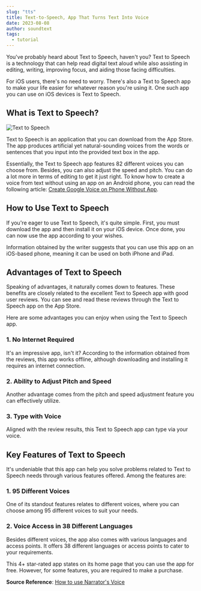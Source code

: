 ```yaml
---
slug: "tts"
title: Text-to-Speech, App That Turns Text Into Voice
date: 2023-08-08
author: soundtext
tags:
  - tutorial
---
```


You've probably heard about Text to Speech, haven't you? Text to Speech is a technology that can help read digital text aloud while also assisting in editing, writing, improving focus, and aiding those facing difficulties.

For iOS users, there's no need to worry. There's also a Text to Speech app to make your life easier for whatever reason you're using it. One such app you can use on iOS devices is Text to Speech.

## What is Text to Speech?

![Text to Speech](/images/text_to_speech.jpg)

Text to Speech is an application that you can download from the App Store. The app produces artificial yet natural-sounding voices from the words or sentences that you input into the provided text box in the app.

Essentially, the Text to Speech app features 82 different voices you can choose from. Besides, you can also adjust the speed and pitch. You can do a lot more in terms of editing to get it just right. To know how to create a voice from text without using an app on an Android phone, you can read the following article: [Create Google Voice on Phone Without App](https://www.sebuahutas.com/2022/02/cara-membuat-suara-google-di-hp-tanpa.html).

## How to Use Text to Speech

If you're eager to use Text to Speech, it's quite simple. First, you must download the app and then install it on your iOS device. Once done, you can now use the app according to your wishes.

Information obtained by the writer suggests that you can use this app on an iOS-based phone, meaning it can be used on both iPhone and iPad.

## Advantages of Text to Speech

Speaking of advantages, it naturally comes down to features. These benefits are closely related to the excellent Text to Speech app with good user reviews. You can see and read these reviews through the Text to Speech app on the App Store.

Here are some advantages you can enjoy when using the Text to Speech app.

### 1. No Internet Required

It's an impressive app, isn't it? According to the information obtained from the reviews, this app works offline, although downloading and installing it requires an internet connection.

### 2. Ability to Adjust Pitch and Speed

Another advantage comes from the pitch and speed adjustment feature you can effectively utilize.

### 3. Type with Voice

Aligned with the review results, this Text to Speech app can type via your voice.

## Key Features of Text to Speech

It's undeniable that this app can help you solve problems related to Text to Speech needs through various features offered. Among the features are:

### 1. 95 Different Voices

One of its standout features relates to different voices, where you can choose among 95 different voices to suit your needs.

### 2. Voice Access in 38 Different Languages

Besides different voices, the app also comes with various languages and access points. It offers 38 different languages or access points to cater to your requirements.

This 4+ star-rated app states on its home page that you can use the app for free. However, for some features, you are required to make a purchase.

**Source Reference**: [How to use Narrator's Voice](https://blogs.itb.ac.id/kmrg/cara-pakai-narrators-voice/)
